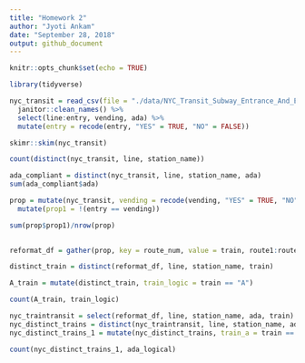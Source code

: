 ```yaml
---
title: "Homework 2"
author: "Jyoti Ankam"
date: "September 28, 2018"
output: github_document
---
```


```r
knitr::opts_chunk$set(echo = TRUE)
```

```r

library(tidyverse)

```


```r

nyc_transit = read_csv(file = "./data/NYC_Transit_Subway_Entrance_And_Exit_Data.csv") %>% 
  janitor::clean_names() %>% 
  select(line:entry, vending, ada) %>% 
  mutate(entry = recode(entry, "YES" = TRUE, "NO" = FALSE))

```

```r

skimr::skim(nyc_transit)

```

```r

count(distinct(nyc_transit, line, station_name))

ada_compliant = distinct(nyc_transit, line, station_name, ada)
sum(ada_compliant$ada)

```


```r

prop = mutate(nyc_transit, vending = recode(vending, "YES" = TRUE, "NO" = FALSE)) %>%
  mutate(prop1 = !(entry == vending))

sum(prop$prop1)/nrow(prop)
  
```


```r

reformat_df = gather(prop, key = route_num, value = train, route1:route11)

distinct_train = distinct(reformat_df, line, station_name, train)

A_train = mutate(distinct_train, train_logic = train == "A")

count(A_train, train_logic)

nyc_traintransit = select(reformat_df, line, station_name, ada, train) 
nyc_distinct_trains = distinct(nyc_traintransit, line, station_name, ada, train)
nyc_distinct_trains_1 = mutate(nyc_distinct_trains, train_a = train == "A", ada_logical = ((ada == TRUE) & (train_a == TRUE)))

count(nyc_distinct_trains_1, ada_logical)

```


